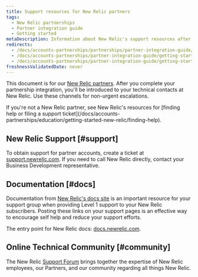 ```yaml
---
title: Support resources for New Relic partners
tags:
  - New Relic partnerships
  - Partner integration guide
  - Getting started
metaDescription: Information about New Relic's support resources after the partner integration is completed.
redirects:
  - /docs/accounts-partnerships/partnerships/partner-integration-guide/support
  - /docs/accounts-partnerships/partner-integration-guide/getting-started/support
  - /docs/accounts-partnerships/partner-integration-guide/getting-started/support-resources-new-relic-partners
freshnessValidatedDate: never
---
```


This document is for our [New Relic partners](/docs/new-relic-partnerships/partner-integration-guide/partner-account-maintenance/partnership-accounts-users-subscriptions). After you complete your partnership integration, you'll be introduced to your technical contacts at New Relic. Use these channels for non-urgent escalations.

<Callout variant="tip">
  If you're not a New Relic partner, see New Relic's resources for [finding help or filing a support ticket](/docs/accounts-partnerships/education/getting-started-new-relic/finding-help).
</Callout>

## New Relic Support [#support]

To obtain support for partner accounts, create a ticket at [support.newrelic.com](https://support.newrelic.com/). If you need to call New Relic directly, contact your Business Development representative.

## Documentation [#docs]

Documentation from [New Relic's docs site](https://docs.newrelic.com) is an important resource for your support group when providing Level 1 support to your New Relic subscribers. Posting these links on your support pages is an effective way to encourage self help and reduce your support efforts.

The entry point for New Relic docs: [docs.newrelic.com](https://docs.newrelic.com).

## Online Technical Community [#community]

The New Relic [Support Forum](https://discuss.newrelic.com/categories) brings together the expertise of New Relic employees, our Partners, and our community regarding all things New Relic.
